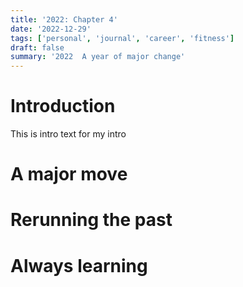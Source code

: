 ```yaml
---
title: '2022: Chapter 4'
date: '2022-12-29'
tags: ['personal', 'journal', 'career', 'fitness']
draft: false
summary: '2022  A year of major change'
---
```


# Introduction

This is intro text for my intro

# A major move

# Rerunning the past

# Always learning
